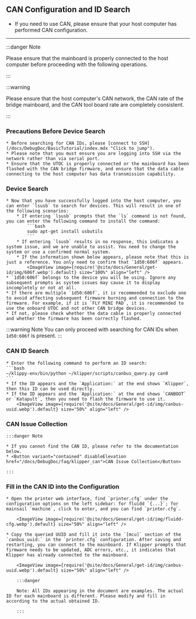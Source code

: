 ## CAN Configuration and ID Search

* If you need to use CAN, please ensure that your host computer has performed CAN configuration.

----

:::danger Note

Please ensure that the mainboard is properly connected to the host computer before proceeding with the following operations.

:::


:::warning

Please ensure that the host computer's CAN network, the CAN rate of the bridge mainboard, and the CAN tool board rate are completely consistent.

:::

### Precautions Before Device Search

    * Before searching for CAN IDs, please [connect to SSH](/docs/DebugDoc/BasicTutorial/index.mdx "Click to jump").
    * Please note that you must ensure you are logging into SSH via the network rather than via serial port.
    * Ensure that the UTOC is properly connected or the mainboard has been flashed with the CAN bridge firmware, and ensure that the data cable connecting to the host computer has data transmission capability.

### Device Search

    * Now that you have successfully logged into the host computer, you can enter `lsusb` to search for devices. This will result in one of the following scenarios:
        * If entering `lsusb` prompts that the `ls` command is not found, you can enter the following command to install the command:
            ```bash
            sudo apt-get install usbutils
            ```
        * If entering `lsusb` results in no response, this indicates a system issue, and we are unable to assist. You need to change the system or use a confirmed normal system.
        * If the information shown below appears, please note that this is just a reference. You only need to confirm that `1d50:606f` appears.
            <ImageView image={require('@site/docs/General/get-id/img/606f.webp').default} size="100%" align="left" />
    * `1d50:606f` belongs to the device you will be using. Ignore any subsequent prompts as system issues may cause it to display incompletely or not at all.
    * If there are multiple `1d50:606f`, it is recommended to exclude one to avoid affecting subsequent firmware burning and connection to the firmware. For example, if it is `FLY MINI PAD`, it is recommended to use the onboard UTOC and not other CAN bridge devices.
    * If not, please check whether the data cable is properly connected and whether the firmware has been correctly flashed.

:::warning Note
You can only proceed with searching for CAN IDs when `1d50:606f` is present.
:::

### CAN ID Search

    * Enter the following command to perform an ID search:
    ```bash
    ~/klippy-env/bin/python ~/klipper/scripts/canbus_query.py can0
    ```
    * If the ID appears and the `Application:` at the end shows `Klipper`, then this ID can be used directly.
    * If the ID appears and the `Application:` at the end shows `CANBOOT` or `Katapult`, then you need to flash the firmware to use it.
        <ImageView image={require('@site/docs/General/get-id/img/canbus-uuid.webp').default} size="50%" align="left" />


### CAN Issue Collection

    :::danger Note

    * If you cannot find the CAN ID, please refer to the documentation below.  
    * <Button variant="contained" disableElevation href="/docs/DebugDoc/faq/klipper_can">CAN Issue Collection</Button>

    :::

### Fill in the CAN ID into the Configuration

    * Open the printer web interface, find `printer.cfg` under the configuration options on the left sidebar: for fluidd `{...}`; for mainsail `machine`, click to enter, and you can find `printer.cfg`.

        <ImageView image={require('@site/docs/General/get-id/img/fluidd-cfg.webp').default} size="50%" align="left" />

    * Copy the queried UUID and fill it into the `[mcu]` section of the `canbus_uuid:` in the `printer.cfg` configuration. After saving and restarting, you can connect to the mainboard. If Klipper prompts that firmware needs to be updated, ADC errors, etc., it indicates that Klipper has already connected to the mainboard.

        <ImageView image={require('@site/docs/General/get-id/img/canbus-uuid.webp').default} size="50%" align="left" />

        :::danger

        Note: All IDs appearing in the document are examples. The actual ID for each mainboard is different. Please modify and fill in according to the actual obtained ID.

        :::
